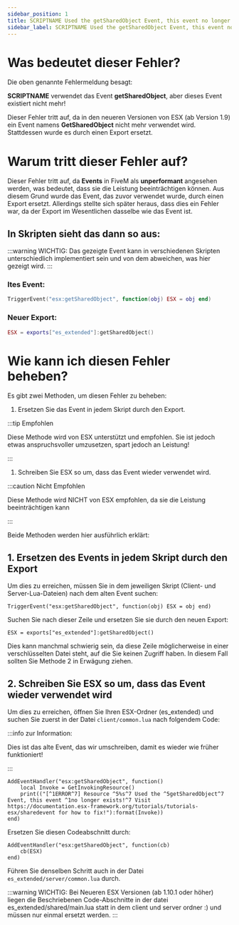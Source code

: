 ```yaml
---
sidebar_position: 1
title: SCRIPTNAME Used the getSharedObject Event, this event no longer exists!
sidebar_label: SCRIPTNAME Used the getSharedObject Event, this event no longer exists!
---
```


# Was bedeutet dieser Fehler?

Die oben genannte Fehlermeldung besagt:

**SCRIPTNAME** verwendet das Event **getSharedObject**, aber dieses Event existiert nicht mehr!

Dieser Fehler tritt auf, da in den neueren Versionen von ESX (ab Version 1.9) ein Event namens **GetSharedObject** nicht mehr verwendet wird. Stattdessen wurde es durch einen Export ersetzt.

# Warum tritt dieser Fehler auf?

Dieser Fehler tritt auf, da **Events** in FiveM als **unperformant** angesehen werden, was bedeutet, dass sie die Leistung beeinträchtigen können. Aus diesem Grund wurde das Event, das zuvor verwendet wurde, durch einen Export ersetzt. Allerdings stellte sich später heraus, dass dies ein Fehler war, da der Export im Wesentlichen dasselbe wie das Event ist.

## In Skripten sieht das dann so aus:

:::warning WICHTIG: 
Das gezeigte Event kann in verschiedenen Skripten unterschiedlich implementiert sein und von dem abweichen, was hier gezeigt wird. 
:::

### ltes Event:

```lua
TriggerEvent("esx:getSharedObject", function(obj) ESX = obj end)
```

### Neuer Export:

```lua
ESX = exports["es_extended"]:getSharedObject()
```

# Wie kann ich diesen Fehler beheben?

Es gibt zwei Methoden, um diesen Fehler zu beheben:

1. Ersetzen Sie das Event in jedem Skript durch den Export.

:::tip Empfohlen

Diese Methode wird von ESX unterstützt und empfohlen. Sie ist jedoch etwas anspruchsvoller umzusetzen, spart jedoch an Leistung!&#x20;

:::

1. Schreiben Sie ESX so um, dass das Event wieder verwendet wird.

:::caution Nicht Empfohlen

Diese Methode wird NICHT von ESX empfohlen, da sie die Leistung beeinträchtigen kann

:::

Beide Methoden werden hier ausführlich erklärt:

## 1. Ersetzen des Events in jedem Skript durch den Export

Um dies zu erreichen, müssen Sie in dem jeweiligen Skript (Client- und Server-Lua-Dateien) nach dem alten Event suchen:

```
TriggerEvent("esx:getSharedObject", function(obj) ESX = obj end)
```

Suchen Sie nach dieser Zeile und ersetzen Sie sie durch den neuen Export:

```
ESX = exports["es_extended"]:getSharedObject()
```

Dies kann manchmal schwierig sein, da diese Zeile möglicherweise in einer verschlüsselten Datei steht, auf die Sie keinen Zugriff haben. In diesem Fall sollten Sie Methode 2 in Erwägung ziehen.

## 2. Schreiben Sie ESX so um, dass das Event wieder verwendet wird

Um dies zu erreichen, öffnen Sie Ihren ESX-Ordner (es_extended) und suchen Sie zuerst in der Datei `client/common.lua` nach folgendem Code:

:::info zur Information:

Dies ist das alte Event, das wir umschreiben, damit es wieder wie früher funktioniert!

:::

```
AddEventHandler("esx:getSharedObject", function()
	local Invoke = GetInvokingResource()
	print(("[^1ERROR^7] Resource ^5%s^7 Used the ^5getSharedObject^7 Event, this event ^1no longer exists!^7 Visit https://documentation.esx-framework.org/tutorials/tutorials-esx/sharedevent for how to fix!"):format(Invoke))
end)
```

Ersetzen Sie diesen Codeabschnitt durch:

```
AddEventHandler("esx:getSharedObject", function(cb)
	cb(ESX)
end)
```

Führen Sie denselben Schritt auch in der Datei `es_extended/server/common.lua` durch.

:::warning WICHTIG: 
Bei Neueren ESX Versionen (ab 1.10.1 oder höher) liegen die Beschriebenen Code-Abschnitte in der datei es_extended/shared/main.lua statt in dem client und server ordner :) 
und müssen nur einmal ersetzt werden.
:::



